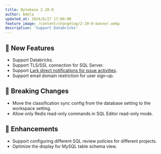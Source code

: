 ```yaml
---
title: Bytebase 2.20.0
author: Adela
updated_at: 2024/6/27 17:00:00
feature_image: /content/changelog/2-20-0-banner.webp
description: 'Support Databricks'
---
```



## 🚀 New Features

- Support Databricks.
- Support TLS/SSL connection for SQL Server.
- Support [Lark direct notifications for issue activities](/change-database/webhook/#supported-events).
- Support email domain restriction for user sign-up.

## 🔔 Breaking Changes

- Move the classification sync config from the database setting to the workspace setting.
- Allow only Redis read-only commands in SQL Editor read-only mode.

## 🎄 Enhancements

- Support configuring different SQL review policies for different projects.
- Optimize the display for MySQL table schema view.

<InstallUpgrade />
